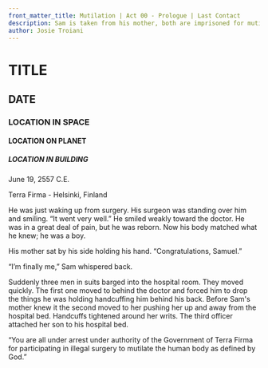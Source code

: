 ```yaml
---
front_matter_title: Mutilation | Act 00 - Prologue | Last Contact
description: Sam is taken from his mother, both are imprisoned for mutilation to the human body.
author: Josie Troiani
---
```

# TITLE

## DATE

### LOCATION IN SPACE

#### LOCATION ON PLANET

##### LOCATION IN BUILDING

June 19, 2557 C.E.

Terra Firma - Helsinki, Finland

He was just waking up from surgery. His surgeon was standing over him and smiling. “It went very well.” He smiled weakly toward the doctor. He was in a great deal of pain, but he was reborn. Now his body matched what he knew; he was a boy.

His mother sat by his side holding his hand. “Congratulations, Samuel.”

“I’m finally me,” Sam whispered back.

Suddenly three men in suits barged into the hospital room. They moved quickly. The first one moved to behind the doctor and forced him to drop the things he was holding handcuffing him behind his back. Before Sam's mother knew it the second moved to her pushing her up and away from the hospital bed. Handcuffs tightened around her writs. The third officer attached her son to his hospital bed.

“You are all under arrest under authority of the Government of Terra Firma for participating in illegal surgery to mutilate the human body as defined by God.”
